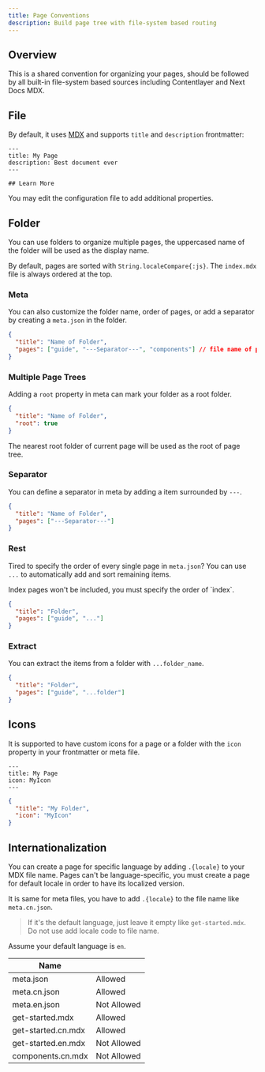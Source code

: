 ```yaml
---
title: Page Conventions
description: Build page tree with file-system based routing
---
```


## Overview

This is a shared convention for organizing your pages, should be followed by all built-in file-system based sources including Contentlayer and Next Docs MDX.

## File

By default, it uses [MDX](https://mdxjs.com) and supports `title` and
`description` frontmatter:

```mdx
---
title: My Page
description: Best document ever
---

## Learn More
```

You may edit the configuration file to add additional properties.

## Folder

You can use folders to organize multiple pages, the uppercased name of the
folder will be used as the display name.

By default, pages are sorted with `String.localeCompare{:js}`.
The `index.mdx` file is always ordered at the top.

### Meta

You can also customize the folder name, order of pages, or add a separator by
creating a `meta.json` in the folder.

```json
{
  "title": "Name of Folder",
  "pages": ["guide", "---Separator---", "components"] // file name of pages
}
```

### Multiple Page Trees

Adding a `root` property in meta can mark your folder as a root folder.

```json
{
  "title": "Name of Folder",
  "root": true
}
```

The nearest root folder of current page will be used as the root of page tree.

### Separator

You can define a separator in meta by adding a item surrounded by
`---`.

```json
{
  "title": "Name of Folder",
  "pages": ["---Separator---"]
}
```

### Rest

Tired to specify the order of every single page in `meta.json`? You can use
`...` to automatically add and sort remaining items.

<Callout title="Note" className="mb-4">
  Index pages won't be included, you must specify the order of `index`.
</Callout>

```json
{
  "title": "Folder",
  "pages": ["guide", "..."]
}
```

### Extract

You can extract the items from a folder with `...folder_name`.

```json
{
  "title": "Folder",
  "pages": ["guide", "...folder"]
}
```

## Icons

It is supported to have custom icons for a page or a folder with the `icon`
property in your frontmatter or meta file.

```mdx
---
title: My Page
icon: MyIcon
---
```

```json
{
  "title": "My Folder",
  "icon": "MyIcon"
}
```

## Internationalization

You can create a page for specific language by adding `.{locale}` to your MDX
file name. Pages can't be language-specific, you must create a page for default
locale in order to have its localized version.

It is same for meta files, you have to add `.{locale}` to the file name like `meta.cn.json`.

> If it's the default language, just leave it empty like `get-started.mdx`. Do
> not use add locale code to file name.

Assume your default language is `en`.

| Name               |             |
| ------------------ | ----------- |
| meta.json          | Allowed     |
| meta.cn.json       | Allowed     |
| meta.en.json       | Not Allowed |
| get-started.mdx    | Allowed     |
| get-started.cn.mdx | Allowed     |
| get-started.en.mdx | Not Allowed |
| components.cn.mdx  | Not Allowed |
